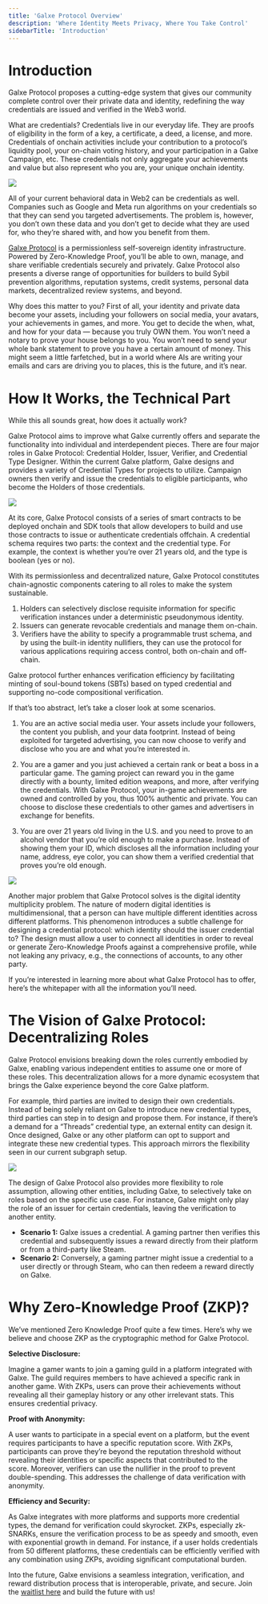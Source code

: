 ```yaml
---
title: 'Galxe Protocol Overview'
description: 'Where Identity Meets Privacy, Where You Take Control'
sidebarTitle: 'Introduction'
---
```


# Introduction

Galxe Protocol proposes a cutting-edge system that gives our community complete control over their private data and identity, redefining the way credentials are issued and verified in the Web3 world.

What are credentials? Credentials live in our everyday life. They are proofs of eligibility in the form of a key, a certificate, a deed, a license, and more. Credentials of onchain activities include your contribution to a protocol’s liquidity pool, your on-chain voting history, and your participation in a Galxe Campaign, etc. These credentials not only aggregate your achievements and value but also represent who you are, your unique onchain identity.

![](https://miro.medium.com/v2/resize:fit:1400/1*7kI47rFjv6kBm6kQbe4tuA.png)

All of your current behavioral data in Web2 can be credentials as well. Companies such as Google and Meta run algorithms on your credentials so that they can send you targeted advertisements. The problem is, however, you don’t own these data and you don’t get to decide what they are used for, who they’re shared with, and how you benefit from them.

[Galxe Protocol](http://protocol.galxe.org/) is a permissionless self-sovereign identity infrastructure. Powered by Zero-Knowledge Proof, you’ll be able to own, manage, and share verifiable credentials securely and privately. Galxe Protocol also presents a diverse range of opportunities for builders to build Sybil prevention algorithms, reputation systems, credit systems, personal data markets, decentralized review systems, and beyond.

Why does this matter to you? First of all, your identity and private data become your assets, including your followers on social media, your avatars, your achievements in games, and more. You get to decide the when, what, and how for your data — because you truly OWN them. You won’t need a notary to prove your house belongs to you. You won’t need to send your whole bank statement to prove you have a certain amount of money. This might seem a little farfetched, but in a world where AIs are writing your emails and cars are driving you to places, this is the future, and it’s near.

# How It Works, the Technical Part

While this all sounds great, how does it actually work?

Galxe Protocol aims to improve what Galxe currently offers and separate the functionality into individual and interdependent pieces. There are four major roles in Galxe Protocol: Credential Holder, Issuer, Verifier, and Credential Type Designer. Within the current Galxe platform, Galxe designs and provides a variety of Credential Types for projects to utilize. Campaign owners then verify and issue the credentials to eligible participants, who become the Holders of those credentials.

![](https://miro.medium.com/v2/resize:fit:1400/1*zZSIIVv7_krfIS9qePV9vQ.png)

At its core, Galxe Protocol consists of a series of smart contracts to be deployed onchain and SDK tools that allow developers to build and use those contracts to issue or authenticate credentials offchain. A credential schema requires two parts: the context and the credential type. For example, the context is whether you’re over 21 years old, and the type is boolean (yes or no).

With its permissionless and decentralized nature, Galxe Protocol constitutes chain-agnostic components catering to all roles to make the system sustainable.

1. Holders can selectively disclose requisite information for specific verification instances under a deterministic pseudonymous identity.
2. Issuers can generate revocable credentials and manage them on-chain.
3. Verifiers have the ability to specify a programmable trust schema, and by using the built-in identity nullifiers, they can use the protocol for various applications requiring access control, both on-chain and off-chain.
    

Galxe protocol further enhances verification efficiency by facilitating minting of soul-bound tokens (SBTs) based on typed credential and supporting no-code compositional verification.

If that’s too abstract, let’s take a closer look at some scenarios.

1. You are an active social media user. Your assets include your followers, the content you publish, and your data footprint. Instead of being exploited for targeted advertising, you can now choose to verify and disclose who you are and what you’re interested in.
    
2. You are a gamer and you just achieved a certain rank or beat a boss in a particular game. The gaming project can reward you in the game directly with a bounty, limited edition weapons, and more, after verifying the credentials. With Galxe Protocol, your in-game achievements are owned and controlled by you, thus 100% authentic and private. You can choose to disclose these credentials to other games and advertisers in exchange for benefits.

3. You are over 21 years old living in the U.S. and you need to prove to an alcohol vendor that you’re old enough to make a purchase. Instead of showing them your ID, which discloses all the information including your name, address, eye color, you can show them a verified credential that proves you’re old enough.

![](https://miro.medium.com/v2/resize:fit:1400/1*8gdsMfnL_Vh0LjgEk2VA0g.png)

Another major problem that Galxe Protocol solves is the digital identity multiplicity problem. The nature of modern digital identities is multidimensional, that a person can have multiple different identities across different platforms. This phenomenon introduces a subtle challenge for designing a credential protocol: which identity should the issuer credential to? The design must allow a user to connect all identities in order to reveal or generate Zero-Knowledge Proofs against a comprehensive profile, while not leaking any privacy, e.g., the connections of accounts, to any other party.

If you’re interested in learning more about what Galxe Protocol has to offer, here’s the whitepaper with all the information you’ll need.

# The Vision of Galxe Protocol: Decentralizing Roles

Galxe Protocol envisions breaking down the roles currently embodied by Galxe, enabling various independent entities to assume one or more of these roles. This decentralization allows for a more dynamic ecosystem that brings the Galxe experience beyond the core Galxe platform.

For example, third parties are invited to design their own credentials. Instead of being solely reliant on Galxe to introduce new credential types, third parties can step in to design and propose them. For instance, if there’s a demand for a “Threads” credential type, an external entity can design it. Once designed, Galxe or any other platform can opt to support and integrate these new credential types. This approach mirrors the flexibility seen in our current subgraph setup.

![](https://miro.medium.com/v2/resize:fit:1400/1*jUr1V9u4QU8_qfHprLRpdw.png)

The design of Galxe Protocol also provides more flexibility to role assumption, allowing other entities, including Galxe, to selectively take on roles based on the specific use case. For instance, Galxe might only play the role of an issuer for certain credentials, leaving the verification to another entity.

- **Scenario 1:** Galxe issues a credential. A gaming partner then verifies this credential and subsequently issues a reward directly from their platform or from a third-party like Steam.
- **Scenario 2:** Conversely, a gaming partner might issue a credential to a user directly or through Steam, who can then redeem a reward directly on Galxe.

# Why Zero-Knowledge Proof (ZKP)?

We’ve mentioned Zero Knowledge Proof quite a few times. Here’s why we believe and choose ZKP as the cryptographic method for Galxe Protocol.

**Selective Disclosure:**

Imagine a gamer wants to join a gaming guild in a platform integrated with Galxe. The guild requires members to have achieved a specific rank in another game. With ZKPs, users can prove their achievements without revealing all their gameplay history or any other irrelevant stats. This ensures credential privacy.

**Proof with Anonymity:**

A user wants to participate in a special event on a platform, but the event requires participants to have a specific reputation score. With ZKPs, participants can prove they’re beyond the reputation threshold without revealing their identities or specific aspects that contributed to the score. Moreover, verifiers can use the nullifier in the proof to prevent double-spending. This addresses the challenge of data verification with anonymity.

**Efficiency and Security:**

As Galxe integrates with more platforms and supports more credential types, the demand for verification could skyrocket. ZKPs, especially zk-SNARKs, ensure the verification process to be as speedy and smooth, even with exponential growth in demand. For instance, if a user holds credentials from 50 different platforms, these credentials can be efficiently verified with any combination using ZKPs, avoiding significant computational burden.

Into the future, Galxe envisions a seamless integration, verification, and reward distribution process that is interoperable, private, and secure. Join the [waitlist here](https://gal.org/protocol-waitlist) and build the future with us!